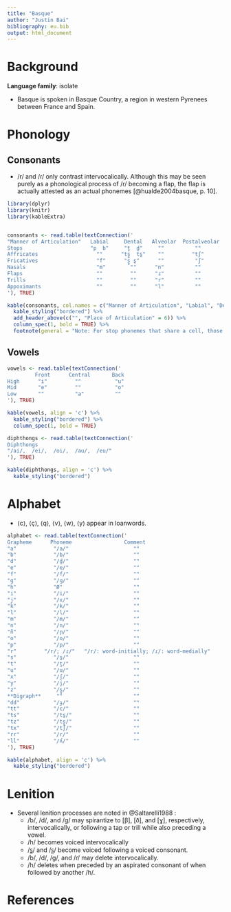 ```yaml
---
title: "Basque"
author: "Justin Bai"
bibliography: eu.bib
output: html_document
---
```

# Background

**Language family**: isolate

* Basque is spoken in Basque Country, a region in western Pyrenees between France and Spain.

# Phonology

## Consonants

* /r/ and /ɾ/ only contrast intervocalically. Although this may be seen purely as a phonological process of /r/ becoming a flap, the flap is actually attested as an actual phonemes [@hualde2004basque, p. 10].

```r

library(dplyr)
library(knitr)
library(kableExtra)


consonants <- read.table(textConnection('
"Manner of Articulation"   Labial     Dental   Alveolar  Postalveolar   Palatal     Velar  
Stops                      "p  b"     "t̪  d̪"     ""          ""         "c  ɟ"     "k  ɡ"      
Affricates                   ""      "ts̻  ts̺"    ""         "tʃ"          ""         ""     
Fricatives                   "f"      "s̻ s̺"      ""          "ʃ"          ""         "x"
Nasals                       "m"        ""      "n"          ""           "ɲ"        ""
Flaps                        ""         ""      "ɾ"          ""           ""         ""
Trills                       ""         ""      "r"          ""           ""         ""
Appoximants                  ""         ""      "l"          ""          "j ʎ"       ""
'), TRUE)

kable(consonants, col.names = c("Manner of Articulation", "Labial", "Dental", "Alveolar", "Postalveolar", "Palatal", "Velar"), align = 'c') %>%
  kable_styling("bordered") %>%
  add_header_above(c("", "Place of Articulation" = 6)) %>%
  column_spec(1, bold = TRUE) %>%
  footnote(general = "Note: For stop phonemes that share a cell, those on the left are voiceless and those on the right are voiced. The dental affricates and fricatives are both voiceless, but those on the left are laminal and those on the right are apical. The palatal approximants are both voiced, but the one on the right is lateral.", general_title = "")
```

## Vowels

```r

vowels <- read.table(textConnection('
         Front      Central       Back
High      "i"         ""           "u"
Mid       "e"         ""           "o"
Low       ""          "a"          ""
'), TRUE)

kable(vowels, align = 'c') %>%
  kable_styling("bordered") %>%
  column_spec(1, bold = TRUE)

diphthongs <- read.table(textConnection('
Diphthongs
"/ai/,  /ei/,  /oi/,  /au/,  /eu/"
'), TRUE)

kable(diphthongs, align = 'c') %>%
  kable_styling("bordered")
```    

# Alphabet

* ⟨c⟩, ⟨ç⟩, ⟨q⟩, ⟨v⟩, ⟨w⟩, ⟨y⟩ appear in loanwords.

```r

alphabet <- read.table(textConnection('
Grapheme      Phoneme                 Comment
"a"            "/a/"                     ""
"b"            "/b/"                     ""
"d"            "/d̪/"                     ""
"e"            "/e/"                     ""
"f"            "/f/"                     ""
"g"            "/ɡ/"                     ""
"h"            "Ø"                       ""
"i"            "/i/"                     ""
"j"            "/x/"                     ""
"k"            "/k/"                     ""
"l"            "/l/"                     ""
"m"            "/m/"                     ""
"n"            "/n/"                     ""
"ñ"            "/ɲ/"                     ""
"o"            "/o/"                     ""
"p"            "/p/"                     ""
"r"         "/r/; /ɾ/"   "/r/: word-initially; /ɾ/: word-medially"  
"s"            "/s̺/"                     ""
"t"            "/t̪/"                     ""
"u"            "/u/"                     ""
"x"            "/ʃ/"                     ""
"y"            "/j/"                     ""
"z"            "/s̻/"                     ""
**Digraph**     ""                       ""
"dd"           "/ɟ/"                     ""
"tt"           "/c/"                     ""
"ts"           "/ts̺/"                    ""
"tz"           "/ts̻/"                    ""
"tx"           "/tʃ/"                    ""
"rr"           "/r/"                     ""
"ll"           "/ʎ/"                     ""
'), TRUE)

kable(alphabet, align = 'c') %>%
  kable_styling("bordered")
```

# Lenition

* Several lenition processes are noted in @Saltarelli1988 :
    - /b/, /d/, and /g/ may spirantize to [β], [ð], and [ɣ], respectively, intervocalically, or following a tap or trill while also preceding a vowel.
    - /h/ becomes voiced intervocalically
    - /s̻/ and /s̺/ become voiced following a voiced consonant.
    - /b/, /d/, /g/, and /ɾ/ may delete intervocalically.
    - /h/ deletes when preceded by an aspirated consonant of when followed by another /h/.

# References
